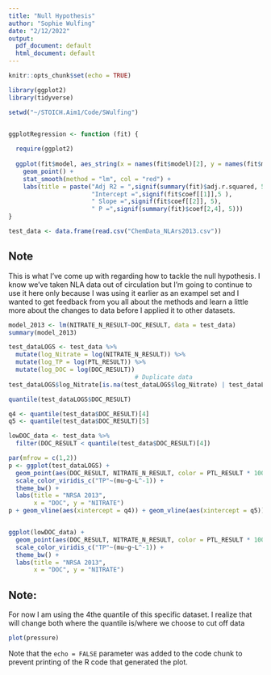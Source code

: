```yaml
---
title: "Null Hypothesis"
author: "Sophie Wulfing"
date: "2/12/2022"
output:
  pdf_document: default
  html_document: default
---
```


```r
knitr::opts_chunk$set(echo = TRUE)

library(ggplot2)
library(tidyverse)

setwd("~/STOICH.Aim1/Code/SWulfing")


ggplotRegression <- function (fit) {
  
  require(ggplot2)
  
  ggplot(fit$model, aes_string(x = names(fit$model)[2], y = names(fit$model)[1])) + 
    geom_point() +
    stat_smooth(method = "lm", col = "red") +
    labs(title = paste("Adj R2 = ",signif(summary(fit)$adj.r.squared, 5),
                       "Intercept =",signif(fit$coef[[1]],5 ),
                       " Slope =",signif(fit$coef[[2]], 5),
                       " P =",signif(summary(fit)$coef[2,4], 5)))
}

test_data <- data.frame(read.csv("ChemData_NLArs2013.csv"))
```

## Note

This is what I've come up with regarding how to tackle the null hypothesis. I know we've taken NLA data out of circulation but I'm going to continue to use it here only because I was using it earlier as an exampel set and I wanted to get feedback from you all about the methods and learn a little more about the changes to data before I applied it to other datasets.

```r
model_2013 <- lm(NITRATE_N_RESULT~DOC_RESULT, data = test_data)
summary(model_2013)

test_dataLOGS <- test_data %>%
  mutate(log_Nitrate = log(NITRATE_N_RESULT)) %>%
  mutate(log_TP = log(PTL_RESULT)) %>%
  mutate(log_DOC = log(DOC_RESULT))
                                   # Duplicate data
test_dataLOGS$log_Nitrate[is.na(test_dataLOGS$log_Nitrate) | test_dataLOGS$log_Nitrate == "-Inf"] <- NA

quantile(test_dataLOGS$DOC_RESULT)

q4 <- quantile(test_data$DOC_RESULT)[4]
q5 <- quantile(test_data$DOC_RESULT)[5]

lowDOC_data <- test_data %>%
  filter(DOC_RESULT < quantile(test_data$DOC_RESULT)[4])

par(mfrow = c(1,2))
p <- ggplot(test_dataLOGS) +
  geom_point(aes(DOC_RESULT, NITRATE_N_RESULT, color = PTL_RESULT * 1000)) +
  scale_color_viridis_c("TP"~(mu~g~L^-1)) +
  theme_bw() +
  labs(title = "NRSA 2013",
       x = "DOC", y = "NITRATE")
p + geom_vline(aes(xintercept = q4)) + geom_vline(aes(xintercept = q5))


ggplot(lowDOC_data) +
  geom_point(aes(DOC_RESULT, NITRATE_N_RESULT, color = PTL_RESULT * 1000)) +
  scale_color_viridis_c("TP"~(mu~g~L^-1)) +
  theme_bw() +
  labs(title = "NRSA 2013",
       x = "DOC", y = "NITRATE")
```

## Note:
For now I am using the 4the quantile of this specific dataset. I realize that will change both where the quantile is/where we choose to cut off data


```r
plot(pressure)
```

Note that the `echo = FALSE` parameter was added to the code chunk to prevent printing of the R code that generated the plot.
